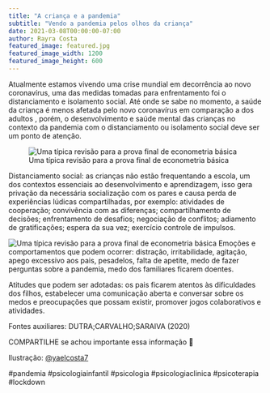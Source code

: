 ```yaml
---
title: "A criança e a pandemia"
subtitle: "Vendo a pandemia pelos olhos da criança"
date: 2021-03-08T00:00:00-07:00
author: Rayra Costa
featured_image: featured.jpg
featured_image_width: 1200
featured_image_height: 600
---
```



Atualmente estamos vivendo uma crise mundial em decorrência ao novo coronavírus, uma das medidas tomadas para enfrentamento foi o distanciamento e isolamento social.  Até onde se sabe no momento, a saúde da criança é menos afetada pelo novo coronavírus em comparação a dos adultos , porém, o desenvolvimento e saúde mental das crianças  no contexto da pandemia com o distanciamento ou isolamento social deve ser um ponto de atenção.


![Uma típica revisão para a prova final de econometria básica](child_01.png)

Distanciamento social:  as crianças não estão frequentando a escola, um dos contextos essenciais ao desenvolvimento e aprendizagem, isso gera privação  da necessária socialização com os pares e causa perda de  experiências lúdicas compartilhadas, por exemplo: atividades de cooperação; convivência com as diferenças; compartilhamento de decisões; enfrentamento de desafios; negociação de conflitos; adiamento de gratificações; espera da sua vez; exercício controle de impulsos.


![Uma típica revisão para a prova final de econometria básica](child_02.png)
Emoções e comportamentos que podem ocorrer: distração, irritabilidade, agitação, apego excessivo aos pais, pesadelos, falta de apetite, medo de fazer perguntas sobre a pandemia, medo dos familiares ficarem doentes.

Atitudes que podem ser adotadas: os pais ficarem atentos às dificuldades dos filhos, estabelecer uma comunicação aberta e conversar sobre os medos e preocupações que possam existir, promover jogos colaborativos e atividades.

Fontes auxiliares: DUTRA;CARVALHO;SARAIVA (2020)

COMPARTILHE se achou importante essa informação 🌻

Ilustração: [@yaelcosta7](https://www.instagram.com/yaelcosta7/)

#pandemia #psicologiainfantil #psicologia #psicologiaclinica #psicoterapia #lockdown

